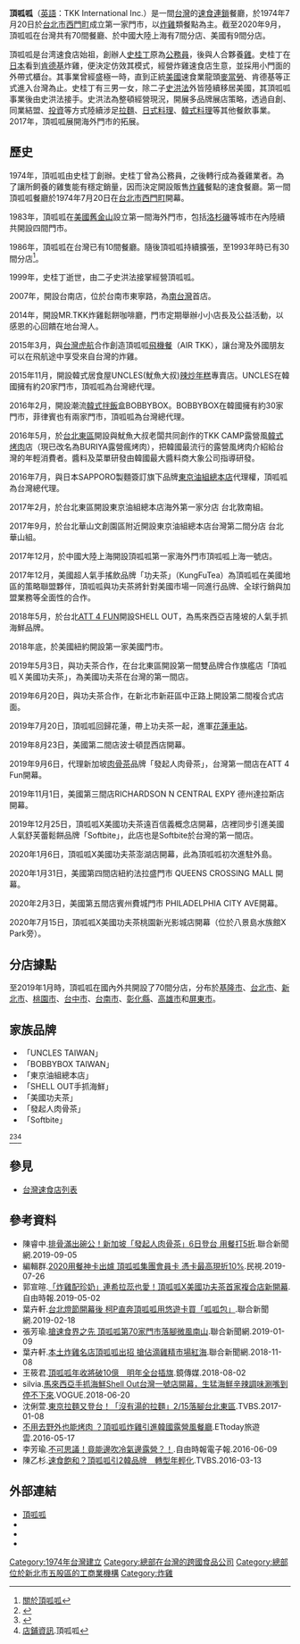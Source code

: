 {{Infobox company
| company_name = 頂-{}-呱-{}-呱國際股份有限公司
| company_name_en = TKK International Inc.
| company_logo = [[File:TKK_Fried_Chicken_logo.png|center]]
| company_type = [[股份有限公司|股份有限公司]]
| traded_as = 非上市
| local_code_name = TW
| local_code = 22368753
| foundation = 1974年7月20日
| key_people = [[史洪法|史洪法]]
| founder = [[史桂丁|史桂丁]]
| area_served = {{TW}}<br/>{{CHNMLD}}<br/>{{US}}<br/>{{JAP}}<br/>{{MAS}}
| industry = [[速食|速食]][[連鎖店|連鎖餐廳]]
| products = [[漢堡包|漢堡]]<br/>[[炸雞|炸雞]]<br/>[[烤雞|烤雞]]<br/>[[薯條|薯條]]<br/>[[玉米|玉米]]<br/>[[飲料|飲料]]
| revenue = [[新台幣|新台幣]]100,000萬元
| capital = [[新台幣|新台幣]]3,000萬元（2010年4月）
| homepage = [http://www.tkkinc.com.tw www.tkkinc.com.tw]
| footnotes = 
}}

'''頂呱呱'''（[[英語|英語]]：TKK International Inc.）是一間[[台灣|台灣]]的[[速食|速食]][[連鎖店|連鎖]]餐廳，於1974年7月20日於[[台北市|台北市]][[西門町|西門町]]成立第一家門市，以[[炸雞|炸雞]]類餐點為主。截至2020年9月，頂呱呱在台灣共有70間餐廳、於中國大陸上海有7間分店、美國有9間分店。

頂呱呱是台湾速食店始祖，創辦人[[史桂丁|史桂丁]]原為[[公務員|公務員]]，後與人合夥養[[雞|雞]]。史桂丁在[[日本|日本]]看到[[肯德基|肯德基]]炸雞，便決定仿效其模式，經營炸雞速食店生意，並採用小門面的外帶式櫃台。其事業曾經盛極一時，直到正統[[美國|美國]]速食業龍頭[[麥當勞|麥當勞]]、肯德基等正式進入台灣為止。史桂丁有三男一女，除二子[[史洪法|史洪法]]外皆陸續移居美國，其頂呱呱事業後由史洪法接手。史洪法為整頓經營現況，開展多品牌展店策略，透過自創、同業結盟、[[投資|投資]]等方式陸續涉足[[拉麵|拉麵]]、[[日式料理|日式料理]]、[[韓式料理|韓式料理]]等其他餐飲事業。2017年，頂呱呱展開海外門市的拓展。

== 歷史 ==
1974年，頂呱呱由史桂丁創辦。史桂丁曾為公務員，之後轉行成為養雞業者。為了讓所飼養的雞隻能有穩定銷量，因而決定開設販售[[炸雞|炸雞]]餐點的速食餐廳。第一間頂呱呱餐廳於1974年7月20日在[[台北市|台北市]][[西門町|西門町]]開幕。

1983年，頂呱呱在[[美國|美國]][[舊金山|舊金山]]設立第一間海外門市，包括[[洛杉磯|洛杉磯]]等城市在內陸續共開設四間門市。

1986年，頂呱呱在台灣已有10間餐廳。隨後頂呱呱持續擴張，至1993年時已有30間分店<ref>[https://www.tkkinc.com.tw/about.html 關於頂呱呱] </ref>。

1999年，史桂丁逝世，由二子史洪法接掌經營頂呱呱。

2007年，開設台南店，位於台南市東寧路，為[[南台灣|南台灣]]首店。

2014年，開設MR.TKK炸雞鬆餅咖啡廳，門市定期舉辦小小店長及公益活動，以感恩的心回饋在地台灣人。

2015年3月，與[[台灣虎航|台灣虎航]]合作創造頂呱呱[[飛機餐|飛機餐]]（AIR TKK），讓台灣及外國朋友可以在飛航途中享受來自台灣的炸雞。

2015年11月，開設韓式居食屋UNCLES(魷魚大叔)[[辣炒年糕|辣炒年糕]]專賣店。UNCLES在韓國擁有約20家門市，頂呱呱為台灣總代理。

2016年2月，開設潮流[[韓式拌飯|韓式拌飯]]盒BOBBYBOX。BOBBYBOX在韓國擁有約30家門市，菲律賓也有兩家門市，頂呱呱為台灣總代理。

2016年5月，於[[台北東區|台北東區]]開設與魷魚大叔老闆共同創作的TKK CAMP露營風[[韓式烤肉|韓式烤肉]]店（現已改名為BURIYA露營瘋烤肉），把韓國最流行的露營風烤肉介紹給台灣的年輕消費者。醬料及菜單研發由韓國最大醬料商大象公司指導研發。

2016年7月，與日本SAPPORO製麵簽訂旗下品牌[[東京油組總本店|東京油組總本店]]代理權，頂呱呱為台灣總代理。

2017年2月，於台北東區開設東京油組總本店海外第一家分店 台北敦南組。

2017年9月，於台北華山文創園區附近開設東京油組總本店台灣第二間分店 台北華山組。

2017年12月，於中國大陸上海開設頂呱呱第一家海外門市頂呱呱上海一號店。

2017年12月，美國超人氣手搖飲品牌「功夫茶」（KungFuTea）為頂呱呱在美國地區的策略聯盟夥伴，頂呱呱與功夫茶將針對美國市場一同進行品牌、全球行銷與加盟業務等全面性的合作。

2018年5月，於台北[[ATT_4_FUN|ATT 4 FUN]]開設SHELL OUT，為馬來西亞吉隆坡的人氣手抓海鮮品牌。

2018年底，於美國紐約開設第一家美國門市。

2019年5月3日，與功夫茶合作，在台北東區開設第一間雙品牌合作旗艦店「頂呱呱Ｘ美國功夫茶」，為美國功夫茶在台灣的第一間店。

2019年6月20日，與功夫茶合作，在新北市新莊區中正路上開設第二間複合式店面。

2019年7月20日，頂呱呱回歸花蓮，帶上功夫茶一起，進軍[[花蓮車站|花蓮車站]]。

2019年8月23日，美國第二間店波士頓昆西店開幕。

2019年9月6日，代理新加坡[[肉骨茶|肉骨茶]]品牌「發起人肉骨茶」，台灣第一間店在ATT 4 Fun開幕。

2019年11月1日，美國第三間店RICHARDSON N CENTRAL EXPY 德州達拉斯店開幕。

2019年12月25日，頂呱呱X美國功夫茶遠百信義概念店開幕，店裡同步引進美國人氣舒芙蕾鬆餅品牌「Softbite」，此店也是Softbite於台灣的第一間店。

2020年1月6日，頂呱呱X美國功夫茶澎湖店開幕，此為頂呱呱初次進駐外島。

2020年1月31日，美國第四間店紐約法拉盛門市 QUEENS CROSSING MALL 開幕。

2020年2月3日，美國第五間店賓州費城門市 PHILADELPHIA CITY AVE開幕。

2020年7月15日，頂呱呱X美國功夫茶桃園新光影城店開幕（位於八景島水族館X Park旁）。

== 分店據點 ==
至2019年1月時，頂呱呱在國內外共開設了70間分店，分布於[[基隆市|基隆市]]、[[台北市|台北市]]、[[新北市|新北市]]、[[桃園市|桃園市]]、[[台中市|台中市]]、[[台南市|台南市]]、[[彰化縣|彰化縣]]、[[高雄市|高雄市]]和[[屏東市|屏東市]]。

==家族品牌==
*「UNCLES TAIWAN」
*「BOBBYBOX TAIWAN」
*「東京油組總本店」
*「SHELL OUT手抓海鮮」
*「美國功夫茶」
*「發起人肉骨茶」
*「Softbite」
<ref>{{cite news|url=https://travel.setn.com/News/462946|title=台式炸雞配珍奶風吹進美國　頂呱呱進軍紐約賣炸雞漢堡|publisher=三立新聞|author=馮珮汶|date=2018-11-28|accessdate=2019-04-09}}</ref><ref>{{cite news|url=https://www.beauty321.com/post/22875|title=從美國紅回台灣！紐約最夯手搖飲「Kung Fu Tea功夫茶」即將登台！|publisher=美人圈|author=編輯團|date=2019-02-23|accessdate=2019-04-09|archive-url=https://web.archive.org/web/20190327085825/https://www.beauty321.com/post/22875|archive-date=2019-03-27|dead-url=yes}}</ref><ref>[https://www.tkkinc.com.tw/access.html 店鋪資訊].頂呱呱</ref>

== 參見 ==
*[[台灣速食店列表|台灣速食店列表]]

== 參考資料 ==
{{reflist}}
* 陳睿中.[https://udn.com/news/story/7270/4031010 排骨滿出碗公！新加坡「發起人肉骨茶」6日登台 用餐打5折].聯合新聞網.2019-09-05
* 編輯群.[https://www.ftvnews.com.tw/articles/1/detail/10726 2020用餐神卡出爐 頂呱呱集團會員卡 憑卡最高現折10%].民視.2019-07-26
* 郭宣暄.[https://playing.ltn.com.tw/article/12474 「炸雞配珍奶」連希拉蕊也愛！頂呱呱X美國功夫茶首家複合店新開幕].自由時報.2019-05-02
* 葉卉軒.[https://udn.com/news/story/7238/3650351 台北燈節開幕後 柯P直奔頂呱呱用悠遊卡買「呱呱包」].聯合新聞網.2019-02-18
* 張芳瑜.[https://udn.com/news/story/7270/3584339 搶速食界之先 頂呱呱第70家門市落腳微風南山].聯合新聞網.2019-01-09
* 葉卉軒.[https://udn.com/news/story/7241/3467985 本土炸雞名店頂呱呱出招 搶佔滴雞精市場紅海].聯合新聞網.2018-11-08
* 王筱君.[https://www.mirrormedia.mg/story/20180802bus002/ 頂呱呱年收將破10億　明年全台插旗].鏡傳媒.2018-08-02
* silvia.[https://www.vogue.com.tw/feature/foods/content-41128.html 馬來西亞手抓海鮮Shell Out台灣一號店開幕，生猛海鮮辛辣調味涮嘴到停不下來].VOGUE.2018-06-20
* 沈俐萱.[https://news.tvbs.com.tw/travel/705626 東京拉麵又登台！「沒有湯的拉麵」2/15落腳台北東區].TVBS.2017-01-08
* [http://travel.ettoday.net/article/699708.htm 不用去野外也能烤肉 ？頂呱呱炸雞引進韓國露營風餐廳].ETtoday旅遊雲.2016-05-17
* 李芳瑜.[http://news.ltn.com.tw/news/life/breakingnews/1724693 不可思議！竟能邊吹冷氣邊露營？！].自由時報電子報.2016-06-09
* 陳乙杉.[http://news.tvbs.com.tw/life/news-644172/ 速食飽和？頂呱呱引2韓品牌　轉型年輕化].TVBS.2016-03-13

== 外部連結 ==
* [http://www.tkkinc.com.tw/ 頂呱呱]
* {{facebook|tkk.tw|頂呱呱TKK}}
* {{instagram|tkkfriedchicken.tw}}
* {{youtube|channel=UCcVx5KlK2vbH7neR9H1--Ig|頂呱呱官方頻道TKK Fried Chicken}}

[[Category:1974年台灣建立|Category:1974年台灣建立]]
[[Category:總部在台灣的跨國食品公司|Category:總部在台灣的跨國食品公司]]
[[Category:總部位於新北市五股區的工商業機構|Category:總部位於新北市五股區的工商業機構]]
[[Category:炸雞|Category:炸雞]]